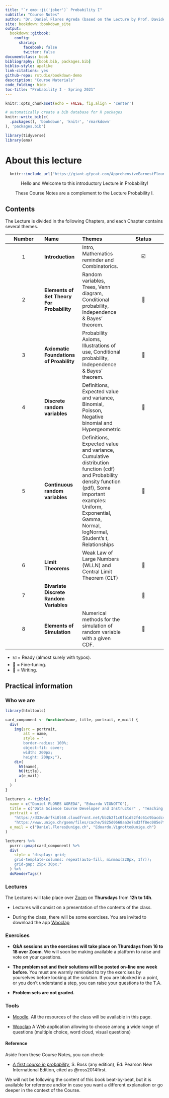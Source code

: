 ```yaml
--- 
title: "`r emo::ji('joker')` Probability I"
subtitle: "Course Notes"
author: "Dr. Daniel Flores Agreda (based on the Lecture by Prof. Davide La Vecchia)"
site: bookdown::bookdown_site
output: 
  bookdown::gitbook:
    config:
      sharing:
        facebook: false
        twitter: false
documentclass: book
bibliography: [book.bib, packages.bib]
biblio-style: apalike
link-citations: yes
github-repo: rstudio/bookdown-demo
description: "Course Materials"
code_folding: hide 
toc-title: "Probability I - Spring 2021"
---
```

```r
knitr::opts_chunk$set(echo = FALSE, fig.align = 'center')
```

```r
# automatically create a bib database for R packages
knitr::write_bib(c(
  .packages(), 'bookdown', 'knitr', 'rmarkdown'
), 'packages.bib')
```


```r
library(tidyverse)
library(emo)
```


# About this lecture {-}

<center> 

```r
  knitr::include_url("https://giant.gfycat.com/ApprehensiveEarnestFlounder.mp4")
```

Hello and Welcome to this introductory Lecture in Probability! 

These Course Notes are a complement to the Lecture Probability I. 

</center> 

## Contents {-}

The Lecture is divided in the following Chapters, and each Chapter contains several themes.

| Number| Name  | Themes | Status |
|:------:|:-------|:-------|:-------:| 
| 1 |**Introduction** | Intro, Mathematics reminder and Combinatorics. | ☑️ | 
| 2 |**Elements of Set Theory For Probability** | Random variables, Trees, Venn diagram, Conditional probability, Independence & Bayes' theorem. | 🔧 | 
| 3 |**Axiomatic Foundations of Proability** | Probability Axioms, Illustrations of use, Conditional probability, Independence & Bayes' theorem. | 🔧 | 
| 4 | **Discrete random variables**| Definitions, Expected value and variance,  Binomial, Poisson, Negative binomial and Hypergeometric | 📝 | 
| 5 | **Continuous random variables** | Definitions, Expected value and variance, Cumulative distribution function (cdf) and Probability density function (pdf), Some important examples: Uniform, Exponential, Gamma, Normal, logNormal, Student's t, Relationships | 📝 |
| 6 | **Limit Theorems** | Weak Law of Large Numbers (WLLN) and Central Limit Theorem (CLT) | 📝 | 
| 7 | **Bivariate Discrete Random Variables** | | 📝 |
| 8 | **Elements of Simulation** | Numerical methods for the simulation of random variable with a given CDF. | 📝 |

- ☑️ = Ready (almost surely with typos).
- 🔧 = Fine-tuning.
- 📝 = Writing.

## Practical information {-}

### Who we are {-}

```r
library(htmltools)

card_component <- function(name, title, portrait, e_mail) {
  div(
    img(src = portrait,
        alt = name, 
        style = "
        border-radius: 100%;
        object-fit: cover;
        width: 200px;
        height: 200px;"), 
    div(
      h5(name),
      h6(title), 
      a(e_mail)
    )
  )
}
```


```r
lecturers <- tibble(
  name = c("Daniel FLORES AGREDA", "Edoardo VIGNOTTO"),
  title = c("Data Science Course Developer and Instructor" , "Teaching and Research Assistant"),
  portrait = c(
    "https://d33wubrfki0l68.cloudfront.net/bb2b2f1c0fb1d52f4c61c9bacdc49dcbfc4c756c/58288/daniel.3c796e13.jpg",
    "https://www.unige.ch/gsem/files/cache/5825d0668aa3e7ad3ff8ec085e7f3498_f3901.jpg"), 
  e_mail = c("Daniel.Flores@unige.ch", "Edoardo.Vignotto@unige.ch")
)
```

```r
lecturers %>%
  purrr::pmap(card_component) %>%
  div(
    style = "display: grid;
    grid-template-columns: repeat(auto-fill, minmax(220px, 1fr));
    grid-gap: 25px 30px;"
  ) %>%
  doRenderTags()
```


### Lectures {-}

The Lectures will take place over [Zoom](https://unige.zoom.us/j/98257116213?pwd=S2VkVWwzbys5SzcyeUMyVERlV1c2UT09) on **Thursdays** from **12h to 14h**. 

- Lectures will consist on a presentation of the contents of the class. 

- During the class, there will be some exercises. You are invited to download the app [Wooclap](https://www.wooclap.com)

### Exercises {-}

- **Q&A sessions on the exercises will take place on Thursdays from 16 to 18 over Zoom**. We will soon be making available a platform to raise and vote on your questions.

- **The problem set and their solutions will be posted on-line one week before**. You must are warmly reminded to try the exercises by yourselves before looking at the solution. If you are blocked in a point, or you don't understand a step, you can raise your questions to the T.A.

- **Problem sets are not graded.**

### Tools {-}

- [Moodle](https://moodle.unige.ch/course/view.php?id=7133). All the resources of the class will be available in this page.

- [Wooclap](https://www.wooclap.com) A Web application allowing to choose among a wide range of questions (multiple choice, word cloud, visual questions)


#### Reference {-}

Aside from these Course Notes, you can check: 

- [_A first course in probability_](https://www.pearson.com/us/higher-education/product/Ross-First-Course-in-Probability-A-9th-Edition/9780321794772.html), S. Ross (any edition), Ed: Pearson New International Edition, cited as @ross2014first.  

We will not be following the content of this book beat-by-beat, but it is available for reference and/or in case you want a different explanation or go deeper in the context of the Course.
